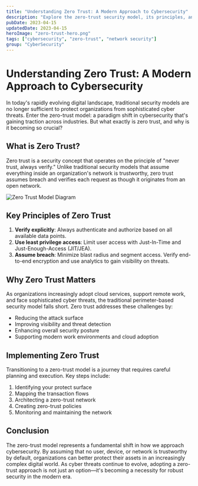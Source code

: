 ```yaml
---
title: "Understanding Zero Trust: A Modern Approach to Cybersecurity"
description: "Explore the zero-trust security model, its principles, and why it's becoming essential in today's digital landscape."
pubDate: 2023-04-15
updatedDate: 2023-04-15
heroImage: "zero-trust-hero.png"
tags: ["cybersecurity", "zero-trust", "network security"]
group: "CyberSecurity"
---
```



# Understanding Zero Trust: A Modern Approach to Cybersecurity

In today's rapidly evolving digital landscape, traditional security models are no longer sufficient to protect organizations from sophisticated cyber threats. Enter the zero-trust model: a paradigm shift in cybersecurity that's gaining traction across industries. But what exactly is zero trust, and why is it becoming so crucial?

## What is Zero Trust?

Zero trust is a security concept that operates on the principle of "never trust, always verify." Unlike traditional security models that assume everything inside an organization's network is trustworthy, zero trust assumes breach and verifies each request as though it originates from an open network.

<Image src={zeroTrustDiagram} alt="Zero Trust Model Diagram" />

## Key Principles of Zero Trust

1. **Verify explicitly**: Always authenticate and authorize based on all available data points.
2. **Use least privilege access**: Limit user access with Just-In-Time and Just-Enough-Access (JIT/JEA).
3. **Assume breach**: Minimize blast radius and segment access. Verify end-to-end encryption and use analytics to gain visibility on threats.

## Why Zero Trust Matters

As organizations increasingly adopt cloud services, support remote work, and face sophisticated cyber threats, the traditional perimeter-based security model falls short. Zero trust addresses these challenges by:

- Reducing the attack surface
- Improving visibility and threat detection
- Enhancing overall security posture
- Supporting modern work environments and cloud adoption

## Implementing Zero Trust

Transitioning to a zero-trust model is a journey that requires careful planning and execution. Key steps include:

1. Identifying your protect surface
2. Mapping the transaction flows
3. Architecting a zero-trust network
4. Creating zero-trust policies
5. Monitoring and maintaining the network

## Conclusion

The zero-trust model represents a fundamental shift in how we approach cybersecurity. By assuming that no user, device, or network is trustworthy by default, organizations can better protect their assets in an increasingly complex digital world. As cyber threats continue to evolve, adopting a zero-trust approach is not just an option—it's becoming a necessity for robust security in the modern era.

